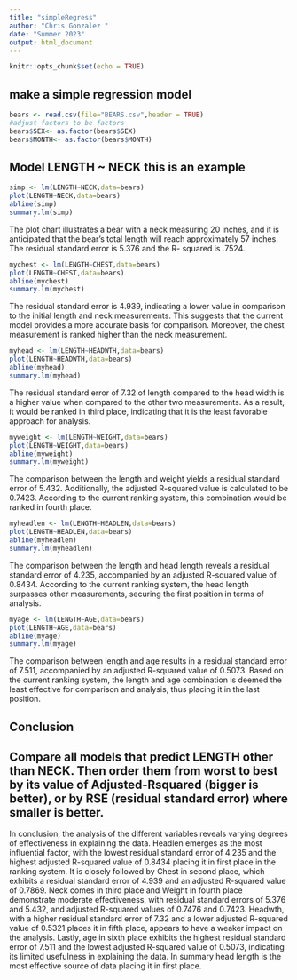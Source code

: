 ```yaml
---
title: "simpleRegress"
author: "Chris Gonzalez "
date: "Summer 2023"
output: html_document
---
```


```r
knitr::opts_chunk$set(echo = TRUE)
```

## make a simple regression model

```r
bears <- read.csv(file="BEARS.csv",header = TRUE)
#adjust factors to be factors
bears$SEX<- as.factor(bears$SEX)
bears$MONTH<- as.factor(bears$MONTH)
```

## Model LENGTH ~ NECK  this is an example  

```r
simp <- lm(LENGTH~NECK,data=bears)
plot(LENGTH~NECK,data=bears)
abline(simp)
summary.lm(simp)
```
The plot chart illustrates a bear with a neck measuring 20 inches, and it is anticipated that the bear's total length will reach approximately 57 inches. The residual standard error is 5.376 and the R- squared is .7524.

```r
mychest <- lm(LENGTH~CHEST,data=bears)
plot(LENGTH~CHEST,data=bears)
abline(mychest)
summary.lm(mychest)
```
The residual standard error is 4.939, indicating a lower value in comparison to the initial length and neck measurements. This suggests that the current model provides a more accurate basis for comparison. Moreover, the chest measurement is ranked higher than the neck measurement.


```r
myhead <- lm(LENGTH~HEADWTH,data=bears)
plot(LENGTH~HEADWTH,data=bears)
abline(myhead)
summary.lm(myhead)
```
The residual standard error of 7.32 of length compared to the head width is a higher value when compared to the other two measurements. As a result, it would be ranked in third place, indicating that it is the least favorable approach for analysis.

```r
myweight <- lm(LENGTH~WEIGHT,data=bears)
plot(LENGTH~WEIGHT,data=bears)
abline(myweight)
summary.lm(myweight)
```
The comparison between the length and weight yields a residual standard error of 5.432. Additionally, the adjusted R-squared value is calculated to be 0.7423. According to the current ranking system, this combination would be ranked in fourth place.

```r
myheadlen <- lm(LENGTH~HEADLEN,data=bears)
plot(LENGTH~HEADLEN,data=bears)
abline(myheadlen)
summary.lm(myheadlen)
```
The comparison between the length and head length reveals a residual standard error of 4.235, accompanied by an adjusted R-squared value of 0.8434. According to the current ranking system, the head length surpasses other measurements, securing the first position in terms of analysis.

```r
myage <- lm(LENGTH~AGE,data=bears)
plot(LENGTH~AGE,data=bears)
abline(myage)
summary.lm(myage)
```
The comparison between length and age results in a residual standard error of 7.511, accompanied by an adjusted R-squared value of 0.5073. Based on the current ranking system, the length and age combination is deemed the least effective for comparison and analysis, thus placing it in the last position. 

##  Conclusion 
 
## Compare all models that predict LENGTH other than NECK. Then order them from worst to best by its value of Adjusted-Rsquared (bigger is better), or by RSE (residual standard error) where smaller is better. 
  
In conclusion, the analysis of the different variables reveals varying degrees of effectiveness in explaining the data. Headlen emerges as the most influential factor, with the lowest residual standard error of 4.235 and the highest adjusted R-squared value of 0.8434 placing it in first place in the ranking system. It is closely followed by Chest in second place, which exhibits a residual standard error of 4.939 and an adjusted R-squared value of 0.7869. Neck comes in third place and Weight in fourth place demonstrate moderate effectiveness, with residual standard errors of 5.376 and 5.432, and adjusted R-squared values of 0.7476 and 0.7423. Headwth, with a higher residual standard error of 7.32 and a lower adjusted R-squared value of 0.5321 places it in fifth place, appears to have a weaker impact on the analysis. Lastly, age in sixth place exhibits the highest residual standard error of 7.511 and the lowest adjusted R-squared value of 0.5073, indicating its limited usefulness in explaining the data. In summary head length is the most effective source of data placing it in first place. 
